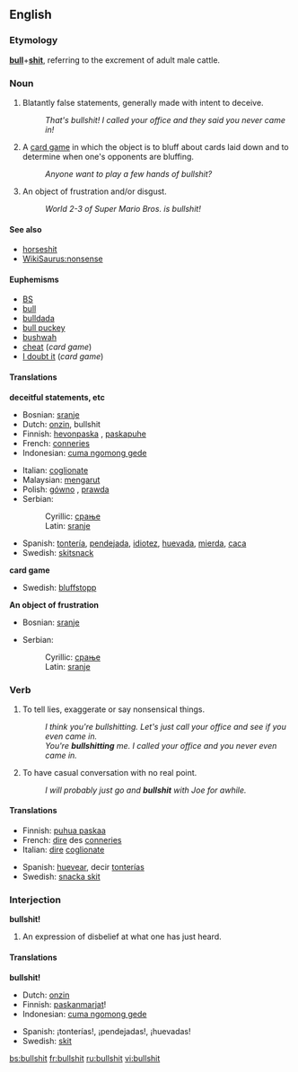 {{wikipedia}}
==English==

===Etymology===
'''[[bull]]'''+'''[[shit]]''', referring to the excrement of adult male cattle.

===Noun===
{{en-noun|-}}

# {{vulgarslang}} Blatantly false statements, generally made with intent to deceive.
#: ''That's bullshit!  I called your office and they said you never came in!''
# {{vulgarslang}} A [[card game]] in which the object is to bluff about cards laid down and to determine when one's opponents are bluffing.
#: ''Anyone want to play a few hands of bullshit?''
# {{vulgarslang}} An object of frustration and/or disgust.
#: ''World 2-3 of Super Mario Bros. is bullshit!''

====See also====
*[[horseshit]]
*[[WikiSaurus:nonsense]]

====Euphemisms====
*[[BS]]
*[[bull]]
*[[bulldada]]
*[[bull puckey]]
*[[bushwah]]
*[[cheat]] (''card game'')
*[[I doubt it]] (''card game'')

====Translations====
'''deceitful statements, etc'''
{{top}}
*Bosnian: [[sranje#Bosnian|sranje]] {{n}}
*Dutch: [[onzin]], bullshit
*Finnish: [[hevonpaska]]<!--belongs at Finnish entry (literally "horse shit")-->, [[paskapuhe]]
*French: [[conneries]] {{f}} {{p}}
*Indonesian: [[cuma ngomong gede]]
{{mid}}
*Italian: [[coglionate]] {{f}} {{p}}
*Malaysian: [[mengarut]]
*Polish: [[gówno]] {{m}}, [[prawda]] {{f}}
*Serbian:
*:Cyrillic: [[срање#Serbian|срање]] {{n}}
*:Latin: [[sranje#Serbian|sranje]] {{n}}
*Spanish: [[tontería]], [[pendejada]], [[idiotez]], [[huevada]], [[mierda]], [[caca]]
*Swedish: [[skitsnack]]
{{bottom}}

'''card game'''
{{top}}
*Swedish: [[bluffstopp]]
{{mid}}
{{bottom}}

'''An object of frustration'''
{{top}}
*Bosnian: [[sranje#Bosnian|sranje]] {{n}}
{{mid}}
*Serbian:
*:Cyrillic: [[срање#Serbian|срање]] {{n}}
*:Latin: [[sranje#Serbian|sranje]] {{n}}
{{bottom}}

===Verb===
{{en-verb|bullshits|bullshitting|'''[[bullshitted]]''', ''or sometimes'' '''bullshit''', ''or very rarely'' '''bullshat'''}}

# {{vulgarslang}} To tell lies, exaggerate or say nonsensical things.
#: ''I think you're bullshitting.  Let's just call your office and see if you even came in.''
#: ''You're '''bullshitting''' me.  I called your office and you never even came in.''
# {{vulgarslang}} To have casual conversation with no real point. 
#:''I will probably just go and '''bullshit''' with Joe for awhile.''

====Translations====
{{top}}
*Finnish: [[puhua paskaa]]
*French: [[dire]] des [[conneries]]
*Italian: [[dire]] [[coglionate]]
{{mid}}
*Spanish: [[huevear]], decir [[tontería]]s
*Swedish: [[snacka skit]]
{{bottom}}

===Interjection===
'''bullshit!'''

# {{vulgarslang}} An expression of disbelief at what one has just heard.

====Translations====
'''bullshit!'''
{{top}}
*Dutch: [[onzin]]
*Finnish: [[paskanmarjat]]!
*Indonesian: [[cuma ngomong gede]]
{{mid}}
*Spanish: ¡tonterías!, ¡pendejadas!, ¡huevadas!
*Swedish: [[skit]]
{{bottom}}

[[bs:bullshit]]
[[fr:bullshit]]
[[ru:bullshit]]
[[vi:bullshit]]